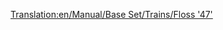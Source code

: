 [[Translation:en/Manual/Base Set/Trains/Floss '47']]
{{it/Manuale/Set base/Treni/StatLocomotive|Image=[[File:it/Manuale/Set base/Treni/Floss47.png]]
|Nome=Floss "47"
|Costo=42.186
|Velocità=160
|Peso=112 
|Potenza=1.924
|Motore=2
|Rotaia=1
|Sforzo=33.140 
|Kn=325
|Annuale=4.264
|Progettata=1962
|Vita=22
|Clima= 
*Temperato 
|Descrizione=Lo splendido motore di questa locomotiva lascerà chiunque sia abituato alla [[it/Manuale/Set base/Treni/UU '37'|UU "37"]] stupito per la sua potenza e velocità. Anche se piuttosto costoso, supera di gran lunga le capacità dei suoi predecessori ed è probabilmente il migliore dei motori diesel.
|Real-life=[http://en.wikipedia.org/wiki/British_Rail_Class_47 British Rail Class 47]
}}